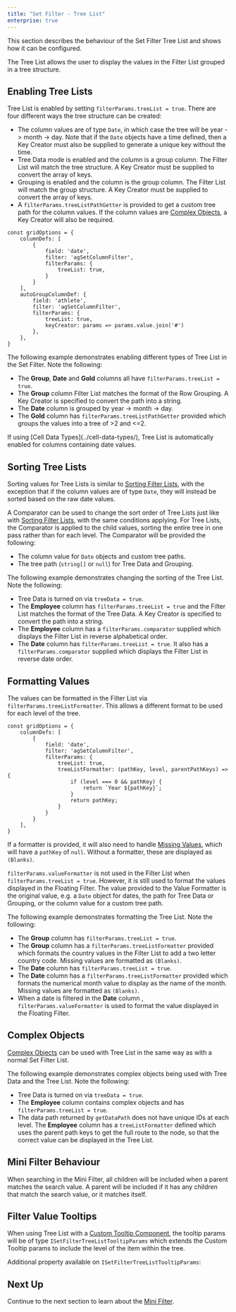```yaml
---
title: "Set Filter - Tree List"
enterprise: true
---
```


This section describes the behaviour of the Set Filter Tree List and shows how it can be configured.

The Tree List allows the user to display the values in the Filter List grouped in a tree structure.

<image-caption src="filter-set-tree-list/resources/set-filter-tree-list.png" alt="Filter Tree List" constrained="true" centered="true"></image-caption>

## Enabling Tree Lists

Tree List is enabled by setting `filterParams.treeList = true`. There are four different ways the tree structure can be created:
- The column values are of type `Date`, in which case the tree will be year -> month -> day. Note that if the `Date` objects have a time defined, then a Key Creator must also be supplied to generate a unique key without the time.
- Tree Data mode is enabled and the column is a group column. The Filter List will match the tree structure. A Key Creator must be supplied to convert the array of keys.
- Grouping is enabled and the column is the group column. The Filter List will match the group structure. A Key Creator must be supplied to convert the array of keys.
- A `filterParams.treeListPathGetter` is provided to get a custom tree path for the column values. If the column values are [Complex Objects](/filter-set-filter-list/#complex-objects), a Key Creator will also be required.

<interface-documentation interfaceName='ISetFilterParams' names='["treeListPathGetter","keyCreator"]' config='{"description":""}'></interface-documentation>

```
const gridOptions = {
    columnDefs: [
        {
            field: 'date',
            filter: 'agSetColumnFilter',
            filterParams: {
                treeList: true,
            }
        }
    ],
    autoGroupColumnDef: {
        field: 'athlete',
        filter: 'agSetColumnFilter',
        filterParams: {
            treeList: true,
            keyCreator: params => params.value.join('#')
        },
    },
}
```

The following example demonstrates enabling different types of Tree List in the Set Filter. Note the following:

- The **Group**, **Date** and **Gold** columns all have `filterParams.treeList = true`.
- The **Group** column Filter List matches the format of the Row Grouping. A Key Creator is specified to convert the path into a string.
- The **Date** column is grouped by year -> month -> day.
- The **Gold** column has `filterParams.treeListPathGetter` provided which groups the values into a tree of >2 and <=2.

<GridExampleRunner title='Filter Tree List' name='filter-tree-list' type='generated' options='{ "enterprise": true, "modules": ["clientside", "setfilter", "menu", "columnpanel", "filterpanel"] }'></GridExampleRunner>

<note>
If using [Cell Data Types](../cell-data-types/), Tree List is automatically enabled for columns containing date values.
</note>

## Sorting Tree Lists

Sorting values for Tree Lists is similar to [Sorting Filter Lists](/filter-set-filter-list/#sorting-filter-lists), with the exception that if the column values are of type `Date`, they will instead be sorted based on the raw date values.

A Comparator can be used to change the sort order of Tree Lists just like with [Sorting Filter Lists](/filter-set-filter-list/#sorting-filter-lists), with the same conditions applying. For Tree Lists, the Comparator is applied to the child values, sorting the entire tree in one pass rather than for each level. The Comparator will be provided the following:
- The column value for `Date` objects and custom tree paths.
- The tree path (`string[]` or `null`) for Tree Data and Grouping.

The following example demonstrates changing the sorting of the Tree List. Note the following:

- Tree Data is turned on via `treeData = true`.
- The **Employee** column has `filterParams.treeList = true` and the Filter List matches the format of the Tree Data. A Key Creator is specified to convert the path into a string.
- The **Employee** column has a `filterParams.comparator` supplied which displays the Filter List in reverse alphabetical order.
- The **Date** column has `filterParams.treeList = true`. It also has a `filterParams.comparator` supplied which displays the Filter List in reverse date order.

<GridExampleRunner title='Sorting Tree Lists' name='sorting-tree-lists' type='generated' options='{ "enterprise": true, "modules": ["clientside", "setfilter", "menu", "columnpanel", "filterpanel"] }'></GridExampleRunner>

## Formatting Values

The values can be formatted in the Filter List via `filterParams.treeListFormatter`. This allows a different format to be used for each level of the tree.

<interface-documentation interfaceName='ISetFilterParams' names='["treeListFormatter"]' config='{"description":""}'></interface-documentation>

```
const gridOptions = {
    columnDefs: [
        {
            field: 'date',
            filter: 'agSetColumnFilter',
            filterParams: {
                treeList: true,
                treeListFormatter: (pathKey, level, parentPathKeys) => {
                    if (level === 0 && pathKey) {
                        return `Year ${pathKey}`;
                    }
                    return pathKey;
                }
            }
        }
    ],
}
```

If a formatter is provided, it will also need to handle [Missing Values](/filter-set-filter-list/#missing-values), which will have a `pathKey` of `null`. Without a formatter, these are displayed as `(Blanks)`.

`filterParams.valueFormatter` is not used in the Filter List when `filterParams.treeList = true`. However, it is still used to format the values displayed in the Floating Filter. The value provided to the Value Formatter is the original value, e.g. a `Date` object for dates, the path for Tree Data or Grouping, or the column value for a custom tree path.

The following example demonstrates formatting the Tree List. Note the following:

- The **Group** column has `filterParams.treeList = true`.
- The **Group** column has a `filterParams.treeListFormatter` provided which formats the country values in the Filter List to add a two letter country code. Missing values are formatted as `(Blanks)`.
- The **Date** column has `filterParams.treeList = true`.
- The **Date** column has a `filterParams.treeListFormatter` provided which formats the numerical month value to display as the name of the month. Missing values are formatted as `(Blanks)`.
- When a date is filtered in the **Date** column , `filterParams.valueFormatter` is used to format the value displayed in the Floating Filter.

<GridExampleRunner title='Formatting Tree List Values' name='formatting-tree-list-values' type='generated' options='{ "enterprise": true, "modules": ["clientside", "setfilter", "menu", "columnpanel", "filterpanel"] }'></GridExampleRunner>

## Complex Objects

[Complex Objects](/filter-set-filter-list/#complex-objects) can be used with Tree List in the same way as with a normal Set Filter List.

The following example demonstrates complex objects being used with Tree Data and the Tree List. Note the following:

- Tree Data is turned on via `treeData = true`.
- The **Employee** column contains complex objects and has `filterParams.treeList = true`.
- The data path returned by `getDataPath` does not have unique IDs at each level. The **Employee** column has a `treeListFormatter` defined which uses the parent path keys to get the full route to the node, so that the correct value can be displayed in the Tree List.

<GridExampleRunner title='Tree List Complex Objects' name='tree-list-complex-objects' type='generated' options='{ "enterprise": true, "modules": ["clientside", "setfilter", "menu", "columnpanel", "filterpanel"] }'></GridExampleRunner>

## Mini Filter Behaviour

 When searching in the Mini Filter, all children will be included when a parent matches the search value. A parent will be included if it has any children that match the search value, or it matches itself.

## Filter Value Tooltips

When using Tree List with a [Custom Tooltip Component](/component-tooltip/), the tooltip params will be of type `ISetFilterTreeListTooltipParams` which extends the Custom Tooltip params to include the level of the item within the tree.

Additional property available on `ISetFilterTreeListTooltipParams`:

<interface-documentation interfaceName='ISetFilterTreeListTooltipParams' names='["level"]' config='{"description":""}'></interface-documentation>

## Next Up

Continue to the next section to learn about the [Mini Filter](/filter-set-mini-filter/).
